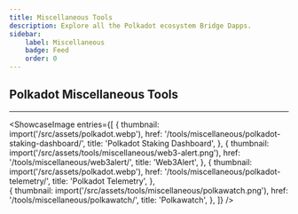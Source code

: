 ```yaml
---
title: Miscellaneous Tools
description: Explore all the Polkadot ecosystem Bridge Dapps.
sidebar: 
    label: Miscellaneous
    badge: Feed
    order: 0
---
```



## Polkadot Miscellaneous Tools
----------------
<ShowcaseImage
  entries={[
    {
      thumbnail: import('/src/assets/polkadot.webp'),
      href: '/tools/miscellaneous/polkadot-staking-dashboard/',
      title: 'Polkadot Staking Dashboard',
    },
    {
      thumbnail: import('/src/assets/tools/miscellaneous/web3-alert.png'),
      href: '/tools/miscellaneous/web3alert/',
      title: 'Web3Alert',
    },
      {
      thumbnail: import('/src/assets/polkadot.webp'),
      href: '/tools/miscellaneous/polkadot-telemetry/',
      title: 'Polkadot Telemetry',
      },  
    {
      thumbnail: import('/src/assets/tools/miscellaneous/polkawatch.png'),
      href: '/tools/miscellaneous/polkawatch/',
      title: 'Polkawatch',
      },
  ]}
/>


 <DirectoryLinks directory="tools/miscellaneous" />